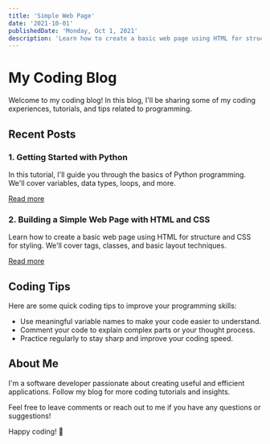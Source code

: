```yaml
---
title: 'Simple Web Page'
date: '2021-10-01'
publishedDate: 'Monday, Oct 1, 2021'
description: 'Learn how to create a basic web page using HTML for structure and CSS for styling.'
---
```


# My Coding Blog

Welcome to my coding blog! In this blog, I'll be sharing some of my coding experiences, tutorials, and tips related to programming.

## Recent Posts

### 1. Getting Started with Python

In this tutorial, I'll guide you through the basics of Python programming. We'll cover variables, data types, loops, and more.

[Read more](./getting-started-with-python.md)

### 2. Building a Simple Web Page with HTML and CSS

Learn how to create a basic web page using HTML for structure and CSS for styling. We'll cover tags, classes, and basic layout techniques.

[Read more](./building-a-simple-web-page.md)

## Coding Tips

Here are some quick coding tips to improve your programming skills:

- Use meaningful variable names to make your code easier to understand.
- Comment your code to explain complex parts or your thought process.
- Practice regularly to stay sharp and improve your coding speed.

## About Me

I'm a software developer passionate about creating useful and efficient applications. Follow my blog for more coding tutorials and insights.

Feel free to leave comments or reach out to me if you have any questions or suggestions!

Happy coding! 🚀

